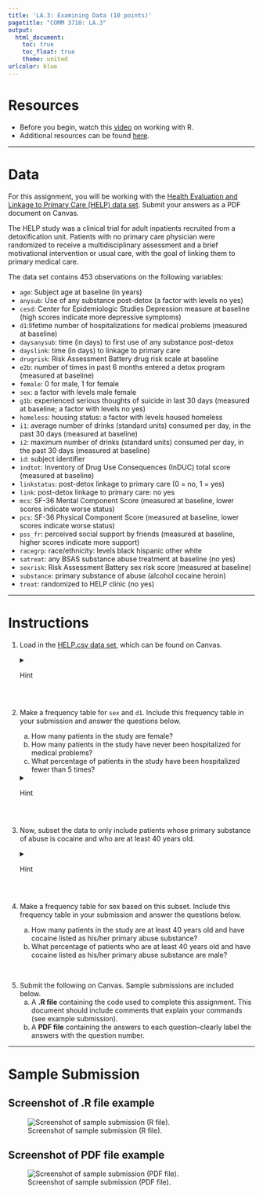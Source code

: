 ```yaml
---
title: 'LA.3: Examining Data (10 points)'
pagetitle: "COMM 3710: LA.3"
output:
  html_document:
    toc: true
    toc_float: true
    theme: united
urlcolor: blue
---
```


# Resources
- Before you begin, watch this [video](https://youtu.be/Dbj_l1PRIjA) on working with R.
- Additional resources can be found [here](https://rpubs.com/yesun/652965).

---

# Data
For this assignment, you will be working with the [Health Evaluation and Linkage to Primary Care (HELP) data set](https://utah.instructure.com/files/102658359/download?download_frd=1). Submit your answers as a PDF document on Canvas.

The HELP study was a clinical trial for adult inpatients recruited from a detoxification unit. Patients with no primary care physician were randomized to receive a multidisciplinary assessment and a brief motivational intervention or usual care, with the goal of linking them to primary medical care.

The data set contains 453 observations on the following variables:

* `age`: Subject age at baseline (in years)
* `anysub`: Use of any substance post-detox (a factor with levels no yes)
* `cesd`: Center for Epidemiologic Studies Depression measure at baseline (high scores indicate more depressive symptoms)
* `d1`:lifetime number of hospitalizations for medical problems (measured at baseline)
* `daysanysub`: time (in days) to first use of any substance post-detox
* `dayslink`: time (in days) to linkage to primary care
* `drugrisk`: Risk Assessment Battery drug risk scale at baseline
* `e2b`: number of times in past 6 months entered a detox program (measured at baseline)
* `female`: 0 for male, 1 for female
* `sex`: a factor with levels male female
* `g1b`: experienced serious thoughts of suicide in last 30 days (measured at baseline; a factor with levels no yes)
* `homeless`: housing status: a factor with levels housed homeless
* `i1`: average number of drinks (standard units) consumed per day, in the past 30 days (measured at baseline)
* `i2`: maximum number of drinks (standard units) consumed per day, in the past 30 days (measured at baseline)
* `id`: subject identifier
* `indtot`: Inventory of Drug Use Consequences (InDUC) total score (measured at baseline)
* `linkstatus`: post-detox linkage to primary care (0 = no, 1 = yes)
* `link`: post-detox linkage to primary care: no yes
* `mcs`: SF-36 Mental Component Score (measured at baseline, lower scores indicate worse status)
* `pcs`: SF-36 Physical Component Score (measured at baseline, lower scores indicate worse status)
* `pss_fr`: perceived social support by friends (measured at baseline, higher scores indicate more support)
* `racegrp`: race/ethnicity: levels black hispanic other white
* `satreat`: any BSAS substance abuse treatment at baseline (no yes)
* `sexrisk`: Risk Assessment Battery sex risk score (measured at baseline)
* `substance`: primary substance of abuse (alcohol cocaine heroin)
* `treat`: randomized to HELP clinic (no yes)

---

# Instructions
1. Load in the [HELP.csv data set](https://utah.instructure.com/files/108105219/download?download_frd=1)<!--change link for each section-->, which can be found on Canvas.
<details>
<summary>Hint</summary>

   The command to read a .csv data file to an object named `helpdata` in R is:
   ```
   helpdata <- read.csv("HELP.csv")
   ```
</details>
<br>

2. Make a frequency table for `sex` and `d1`. Include this frequency table in your submission and answer the questions below.
      a. How many patients in the study are female?
      b. How many patients in the study have never been hospitalized for medical problems?
      c. What percentage of patients in the study have been hospitalized fewer than 5 times?

   <details>
   <summary>Hint</summary>
   
      The package and command necessary to create frequency tables in R can be found in the video linked at the beginning of these instructions.
   </details>
<br>

3. Now, subset the data to only include patients whose primary substance of abuse is cocaine and who are at least 40 years old.
<details>
<summary>Hint</summary>
   
   The subset argument should be `substance == "cocaine" & age >= 40`
</details>
<br>

4. Make a frequency table for sex based on this subset. Include this frequency table in your submission and answer the questions below.
      a. How many patients in the study are at least 40 years old and have cocaine listed as his/her primary abuse substance?
      b. What percentage of patients who are at least 40 years old and have cocaine listed as his/her primary abuse substance are male?

<br>

5. Submit the following on Canvas. Sample submissions are included below.
   (a) A **.R file** containing the code used to complete this assignment. This document should include comments that explain your commands (see example submission).
   (b) A **PDF file** containing the answers to each question--clearly label the answers with the question number.

---

# Sample Submission {.tabset .tabset-fade}
## Screenshot of .R file example
![Screenshot of sample submission (R file).](LA.3_sample-R-submission.png)

## Screenshot of PDF file example
![Screenshot of sample submission (PDF file).](LA.3_sample-PDF-submission.png)
